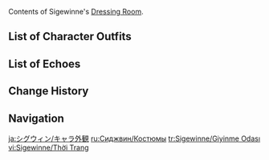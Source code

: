 {{CharacterTabs}}
Contents of Sigewinne's [[Dressing Room]].

==List of Character Outfits==
{{Outfits by Category Table|Sigewinne Outfits|nocharacter=1}}

==List of Echoes==
{{Echoes by Category Table|Sigewinne Echoes|nocharacter=1}}

==Change History==
{{Change History|4.7}}

==Navigation==
{{Character Navbox|Dressing Room}}

[[ja:シグウィン/キャラ外観]]
[[ru:Сиджвин/Костюмы]]
[[tr:Sigewinne/Giyinme Odası]]
[[vi:Sigewinne/Thời Trang]]